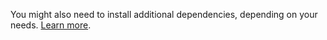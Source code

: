 You might also need to install additional dependencies, depending on your needs. [Learn more](/open-source/ingestion/ingest-dependencies).